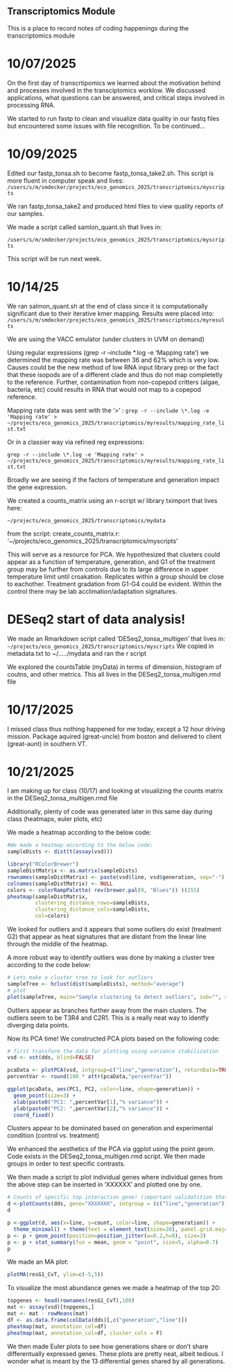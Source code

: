 ## Transcriptomics Module

This is a place to record notes of coding happenings during the transcriptomics module

# 10/07/2025

On the first day of transcrtipomics we learned about the motivation behind and processes involved in the transciptomics worklow. We discussed applications, what questions can be answered, and critical steps involved in processing RNA. 

We started to run fastp to clean and visualize data quality in our fastq files but encountered some issues with file recognition. To be continued...

# 10/09/2025

Edited our fastp_tonsa.sh to become fastp_tonsa_take2.sh. This script is more fluent in computer speak and lives: 
`/users/s/m/smdecker/projects/eco_genomics_2025/transcriptomics/myscripts`

We ran fastp_tonsa_take2 and produced html files to view quality reports of our samples. 

We made a script called samlon_quant.sh that lives in:

`/users/s/m/smdecker/projects/eco_genomics_2025/transcriptomics/myscripts`

This script will be run next week. 

# 10/14/25
We ran salmon_quant.sh at the end of class since it is computationally significant due to their iterative kmer mapping. Results were placed into: 
`/users/s/m/smdecker/projects/eco_genomics_2025/transcriptomics/myresults`

We are using the VACC emulator (under clusters in UVM on demand)

Using regular expressions (grep -r --include \*.log -e 'Mapping rate') we determined the mapping rate was between 36 and 62% which is very low. Causes could be the new method of low RNA input library prep or the fact that these isopods are of a different clade and thus do not map completetly to the reference. Further, contamination from non-copepod critters (algae, bacteria, etc) could results in RNA that would not map to a copepod reference. 

Mapping rate data was sent with the '>' : 
`grep -r --include \*.log -e 'Mapping rate' > ~/projects/eco_genomics_2025/transcriptomics/myresults/mapping_rate_list.txt`

Or in a classier way via refined reg expressions: 

`grep -r --include \*.log -e 'Mapping rate' > ~/projects/eco_genomics_2025/transcriptomics/myresults/mapping_rate_list.txt`

Broadly we are seeing if the factors of temperature and generation impact the gene expression. 

We created a counts_matrix using an r-script w/ library tximport that lives here: 

`~/projects/eco_genomics_2025/transcriptomics/mydata`

from the script: create_counts_matrix.r: 
'~/projects/eco_genomics_2025/transcriptomics/myscripts'

This will serve as a resource for PCA. We hypothesized that clusters could appear as a function of temperature, generation, and G1 of the treatment group may be further from controls due to its large difference in upper temperature limit until croakation. Replicates within a group should be close to eachother. Treatment gradation from G1-G4 could be evident. Within the control there may be lab acclimation/adaptation signatures. 


# DESeq2 start of data analysis!
We made an Rmarkdown script called 'DESeq2_tonsa_multigen' that lives in: 
`~/projects/eco_genomics_2025/transcriptomics/myscripts`
We copied in metadata.txt to ~/...../mydata and ran the r script

We explored the countsTable (myData) in terms of dimension, histogram of coutns, and other metrics. This all lives in the DESeq2_tonsa_multigen.rmd file 


# 10/17/2025
I missed class thus nothing happened for me today, except a 12 hour driving mission. Package aquired (great-uncle) from boston and delivered to client (great-aunt) in southern VT. 

# 10/21/2025
I am making up for class (10/17) and looking at visualizing the counts matrix in the DESeq2_tonsa_multigen.rmd file 

Additionally, plenty of code was generated later in this same day during class (heatmaps, euler plots, etc)

We made a heatmap according to the below code: 
```r
#We made a heatmap according to the below code: 
sampleDists <- dist(t(assay(vsd)))

library("RColorBrewer")
sampleDistMatrix <- as.matrix(sampleDists)
rownames(sampleDistMatrix) <- paste(vsd$line, vsd$generation, sep="-")
colnames(sampleDistMatrix) <- NULL
colors <- colorRampPalette( rev(brewer.pal(9, "Blues")) )(255)
pheatmap(sampleDistMatrix,
         clustering_distance_rows=sampleDists,
         clustering_distance_cols=sampleDists,
         col=colors)
```
We looked for outliers and it appears that some outliers do exist (treatment G2) that appear as heat signatures that are distant from the linear line through the middle of the heatmap. 

A more robust way to identify outliers was done by making a cluster tree according to the code below: 
```r
# Lets make a cluster tree to look for outliers 
sampleTree <- hclust(dist(sampleDists), method="average")
# plot
plot(sampleTree, main="Sample clustering to detect outliers", sub="", xlab="",cex.lab=1.5, cex.axis=1.5, cex.main=2)
```
Outliers appear as branches further away from the main clusters.
The outliers seem to be T3R4 and C2R1. This is a really neat way to identfy diverging data points. 

Now its PCA time! 
We constructed PCA plots based on the following code: 
```r
# first transform the data for plotting using variance stabilization
vsd <- vst(dds, blind=FALSE)

pcaData <- plotPCA(vsd, intgroup=c("line","generation"), returnData=TRUE)
percentVar <- round(100 * attr(pcaData,"percentVar"))

ggplot(pcaData, aes(PC1, PC2, color=line, shape=generation)) +
  geom_point(size=3) +
  xlab(paste0("PC1: ",percentVar[1],"% variance")) +
  ylab(paste0("PC2: ",percentVar[2],"% variance")) + 
  coord_fixed()
```
Clusters appear to be dominated based on generation and experimental condition (control vs. treatment)

We enhanced the aesthetics of the PCA via ggplot using the point geom. Code exists in the DESeq2_tonsa_multigen.rmd script. We then made groups in order to test specific contrasts. 

We then made a script to plot individual genes where individual genes from the above step can be inserted in 'XXXXXX' and plotted one by one. 
```r
# Counts of specific top interaction gene! (important validatition that the normalization, model is working)
d <-plotCounts(dds, gene="XXXXXXX", intgroup = (c("line","generation")), returnData=TRUE)
d

p <-ggplot(d, aes(x=line, y=count, color=line, shape=generation)) + 
  theme_minimal() + theme(text = element_text(size=20), panel.grid.major=element_line(colour="grey"))
p <- p + geom_point(position=position_jitter(w=0.2,h=0), size=3)
p <- p + stat_summary(fun = mean, geom = "point", size=5, alpha=0.7) 
p
```

We made an MA plot: 
```r
plotMA(resG1_CvT, ylim=c(-5,5))

```
To visualize the most abundance genes we made a heatmap of the top 20: 

```r
topgenes <- head(rownames(resG1_CvT),100)
mat <- assay(vsd)[topgenes,]
mat <- mat - rowMeans(mat)
df <- as.data.frame(colData(dds)[,c("generation","line")])
pheatmap(mat, annotation_col=df)
pheatmap(mat, annotation_col=df, cluster_cols = F)
```
We then made Euler plots to see how generations share or don't share differentually expressed genes. 
These plots are pretty neat, albeit tedious. I wonder what is meant by the 13 differential genes shared by all generations. 



